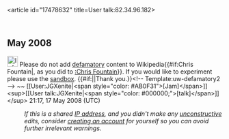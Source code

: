 <article id="17478632" title=User talk:82.34.96.182>
	<talkpage id="17478632" title="User talk:82.34.96.182">
== May 2008 ==
[[Image:Information.svg|25px]] Please do not add [[Wikipedia:Libel|defamatory]] content to Wikipedia{{#if:Chris Fountain|, as you did to [[:Chris Fountain]]}}. If you would like to experiment please use the [[WP:Sandbox|sandbox]]. {{#if:|{{{2}}}|Thank you.}}&lt;!-- Template:uw-defamatory2 --&gt; ~~ [[User:JGXenite|&lt;span style=&quot;color: #AB0F31&quot;&gt;[Jam]&lt;/span&gt;]]&lt;sup&gt;[[User talk:JGXenite|&lt;span style=&quot;color: #000000;&quot;&gt;[talk]&lt;/span&gt;]]&lt;/sup&gt; 21:17, 17 May 2008 (UTC)
:''If this is a shared [[IP address]], and you didn't make any [[Wikipedia:vandalism|unconstructive]] edits, consider [[Wikipedia:Why create an account?|creating an account]] for yourself so you can avoid further irrelevant warnings.''
	</talkpage>
</article>